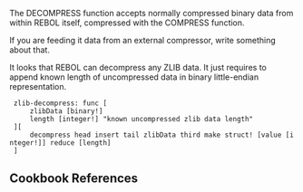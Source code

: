 {{Cookbook|title=How to DECOMPRESS ZLIB data|author=Oldes|level=2|category=Data Processing}}

The DECOMPRESS function accepts normally compressed binary data from within REBOL itself, compressed with the COMPRESS function.

If you are feeding it data from an external compressor, write something about that.

It looks that REBOL can decompress any ZLIB data. It just requires to append known length of uncompressed data in binary little-endian representation. 

  zlib-decompress: func [
      zlibData [binary!]
      length [integer!] "known uncompressed zlib data length"
  ][
      decompress head insert tail zlibData third make struct! [value [integer!]] reduce [length]
  ]

==Cookbook References==

{{:Cookbook References}}
